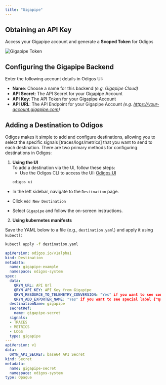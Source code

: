 ```yaml
---
title: "Gigapipe"
---
```


## Obtaining an API Key

Access your Gigapipe account and generate a **Scoped Token** for Odigos

<Frame>
    <img src="https://i.imgur.com/zzmufhk.png" alt="Gigapipe Token" />
</Frame>

## Configuring the Gigapipe Backend

Enter the following account details in Odigos UI:

- **Name**: Choose a name for this backend _(e.g. Gigapipe Cloud)_
- **API Secret**: The API Secret for your Gigapipe Account
- **API Key**: The API Token for your Gigapipe Account
- **API URL**: The API Endpoint for your Gigapipe Account _(e.g. https://your-account.gigapipe.com)_


## Adding a Destination to Odigos

Odigos makes it simple to add and configure destinations, allowing you to select the specific signals [traces/logs/metrics] that you want to send to each destination. There are two primary methods for configuring destinations in Odigos:

1. **Using the UI**  
   To add a destination via the UI, follow these steps:
   - Use the Odigos CLI to access the UI: [Odigos UI](https://docs.odigos.io/cli/odigos_ui)
   ```bash
   odigos ui
    ```
- In the left sidebar, navigate to the `Destination` page.

- Click `Add New Destination`

- Select `Gigapipe` and follow the on-screen instructions.



2. **Using kubernetes manifests**

Save the YAML below to a file (e.g., `destination.yaml`) and apply it using `kubectl`:

```bash
kubectl apply -f destination.yaml
```


```yaml
apiVersion: odigos.io/v1alpha1
kind: Destination
metadata:
  name: gigapipe-example
  namespace: odigos-system
spec:
  data:
    QRYN_URL: API Url
    QRYN_API_KEY: API Key from Gigapipe
    QRYN_RESOURCE_TO_TELEMETRY_CONVERSION: "Yes" if you want to see container attrs in the prometheus metrics
    QRYN_ADD_EXPORTER_NAME: "Yes" if you want to see special label {"qryn_exporter": "odigos-qryn-traces/metrics/logs"}
  destinationName: gigapipe
  secretRef:
    name: gigapipe-secret
  signals:
  - TRACES
  - METRICS
  - LOGS
  type: gigapipe
---
apiVersion: v1
data:
  QRYN_API_SECRET: base64 API Secret
kind: Secret
metadata:
  name: gigapipe-secret
  namespace: odigos-system
type: Opaque
```
